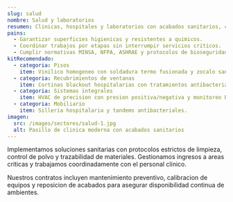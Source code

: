 ```yaml
---
slug: salud
nombre: Salud y laboratorios
resumen: Clinicas, hospitales y laboratorios con acabados sanitarios, control de infecciones y continuidad operativa.
pains:
  - Garantizar superficies higienicas y resistentes a quimicos.
  - Coordinar trabajos por etapas sin interrumpir servicios criticos.
  - Cumplir normativas MINSA, NFPA, ASHRAE y protocolos de bioseguridad.
kitRecomendado:
  - categoria: Pisos
    item: Vinilico homogeneo con soldadura termo fusionada y zocalo sanitario.
  - categoria: Recubrimientos de ventanas
    item: Cortinas blackout hospitalarias con tratamientos antibacteriales.
  - categoria: Sistemas integrales
    item: HVAC de precision con presion positiva/negativa y monitoreo BMS.
  - categoria: Mobiliario
    item: Silleria hospitalaria y tandems antibacteriales.
imagen:
  src: /images/sectores/salud-1.jpg
  alt: Pasillo de clinica moderna con acabados sanitarios
---
```


Implementamos soluciones sanitarias con protocolos estrictos de limpieza, control de polvo y trazabilidad de materiales. Gestionamos ingresos a areas criticas y trabajamos coordinadamente con el personal clinico.

Nuestros contratos incluyen mantenimiento preventivo, calibracion de equipos y reposicion de acabados para asegurar disponibilidad continua de ambientes.
